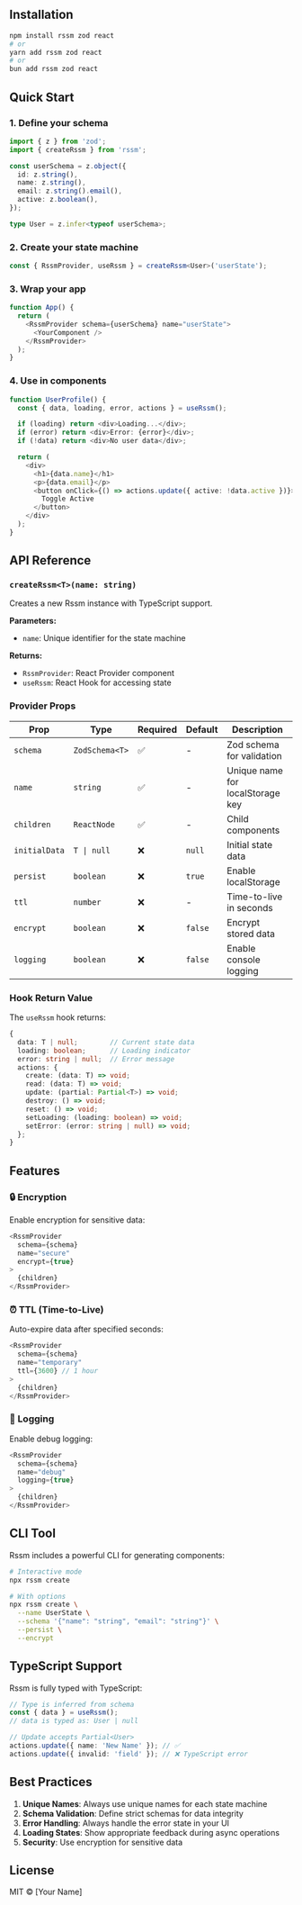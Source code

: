 ## Installation

```bash
npm install rssm zod react
# or
yarn add rssm zod react
# or
bun add rssm zod react
```

## Quick Start

### 1. Define your schema

```typescript
import { z } from 'zod';
import { createRssm } from 'rssm';

const userSchema = z.object({
  id: z.string(),
  name: z.string(),
  email: z.string().email(),
  active: z.boolean(),
});

type User = z.infer<typeof userSchema>;
```

### 2. Create your state machine

```typescript
const { RssmProvider, useRssm } = createRssm<User>('userState');
```

### 3. Wrap your app

```typescript
function App() {
  return (
    <RssmProvider schema={userSchema} name="userState">
      <YourComponent />
    </RssmProvider>
  );
}
```

### 4. Use in components

```typescript
function UserProfile() {
  const { data, loading, error, actions } = useRssm();

  if (loading) return <div>Loading...</div>;
  if (error) return <div>Error: {error}</div>;
  if (!data) return <div>No user data</div>;

  return (
    <div>
      <h1>{data.name}</h1>
      <p>{data.email}</p>
      <button onClick={() => actions.update({ active: !data.active })}>
        Toggle Active
      </button>
    </div>
  );
}
```

## API Reference

### `createRssm<T>(name: string)`

Creates a new Rssm instance with TypeScript support.

**Parameters:**
- `name`: Unique identifier for the state machine

**Returns:**
- `RssmProvider`: React Provider component
- `useRssm`: React Hook for accessing state

### Provider Props

| Prop | Type | Required | Default | Description |
|------|------|----------|---------|-------------|
| `schema` | `ZodSchema<T>` | ✅ | - | Zod schema for validation |
| `name` | `string` | ✅ | - | Unique name for localStorage key |
| `children` | `ReactNode` | ✅ | - | Child components |
| `initialData` | `T \| null` | ❌ | `null` | Initial state data |
| `persist` | `boolean` | ❌ | `true` | Enable localStorage |
| `ttl` | `number` | ❌ | - | Time-to-live in seconds |
| `encrypt` | `boolean` | ❌ | `false` | Encrypt stored data |
| `logging` | `boolean` | ❌ | `false` | Enable console logging |

### Hook Return Value

The `useRssm` hook returns:

```typescript
{
  data: T | null;        // Current state data
  loading: boolean;      // Loading indicator
  error: string | null;  // Error message
  actions: {
    create: (data: T) => void;
    read: (data: T) => void;
    update: (partial: Partial<T>) => void;
    destroy: () => void;
    reset: () => void;
    setLoading: (loading: boolean) => void;
    setError: (error: string | null) => void;
  };
}
```

## Features

### 🔒 Encryption

Enable encryption for sensitive data:

```typescript
<RssmProvider
  schema={schema}
  name="secure"
  encrypt={true}
>
  {children}
</RssmProvider>
```

### ⏰ TTL (Time-to-Live)

Auto-expire data after specified seconds:

```typescript
<RssmProvider
  schema={schema}
  name="temporary"
  ttl={3600} // 1 hour
>
  {children}
</RssmProvider>
```

### 📝 Logging

Enable debug logging:

```typescript
<RssmProvider
  schema={schema}
  name="debug"
  logging={true}
>
  {children}
</RssmProvider>
```

## CLI Tool

Rssm includes a powerful CLI for generating components:

```bash
# Interactive mode
npx rssm create

# With options
npx rssm create \
  --name UserState \
  --schema '{"name": "string", "email": "string"}' \
  --persist \
  --encrypt
```

## TypeScript Support

Rssm is fully typed with TypeScript:

```typescript
// Type is inferred from schema
const { data } = useRssm();
// data is typed as: User | null

// Update accepts Partial<User>
actions.update({ name: 'New Name' }); // ✅
actions.update({ invalid: 'field' }); // ❌ TypeScript error
```

## Best Practices

1. **Unique Names**: Always use unique names for each state machine
2. **Schema Validation**: Define strict schemas for data integrity
3. **Error Handling**: Always handle the error state in your UI
4. **Loading States**: Show appropriate feedback during async operations
5. **Security**: Use encryption for sensitive data

## License

MIT © [Your Name]